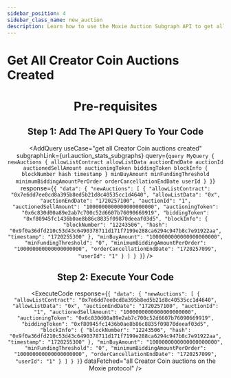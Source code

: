 ```yaml
---
sidebar_position: 4
sidebar_class_name: new_auction
description: Learn how to use the Moxie Auction Subgraph API to get all Creator Coin auctions created.
---
```



# Get All Creator Coin Auctions Created

<Header
  useCase="get all Creator Coin auctions created"
  apiName="Moxie Auction Subgraph"
/>

# Pre-requisites

<Prerequisites apiName="Moxie Auction Subgraph" />

## Step 1: Add The API Query To Your Code

<AddQuery
  useCase="get all Creator Coin auctions created"
  subgraphLink={url.auction_stats_subgraphs}
  query={`query MyQuery {
  newAuctions {
    allowListContract
    allowListData
    auctionEndDate
    auctionId
    auctionedSellAmount
    auctioningToken
    biddingToken
    blockInfo {
      blockNumber
      hash
      timestamp
    }
    minBuyAmount
    minFundingThreshold
    minimumBiddingAmountPerOrder
    orderCancellationEndDate
    userId
  }
}`}
  response={`{
  "data": {
    "newAuctions": [
      {
        "allowListContract": "0x7e6dd7ee0cd8a395b8ed5b21d8c40535cc1d4640",
        "allowListData": "0x",
        "auctionEndDate": "1720257100",
        "auctionId": "1",
        "auctionedSellAmount": "1000000000000000000000",
        "auctioningToken": "0x6c830d00a89e2ab7c700c52d6607b76090669919",
        "biddingToken": "0xf80945fc1436b0ae8b86c8835f09870deeaf03d5",
        "blockInfo": {
          "blockNumber": "12243506",
          "hash": "0x9f0a36dfd210c53d43c6490378711d171f7199e288ca6294c947b8c7e91922aa",
          "timestamp": "1720255300"
        },
        "minBuyAmount": "1000000000000000000000",
        "minFundingThreshold": "0",
        "minimumBiddingAmountPerOrder": "100000000000000000000",
        "orderCancellationEndDate": "1720257099",
        "userId": "1"
      }
    ]
  }
}`}
/>

## Step 2: Execute Your Code

<ExecuteCode
  response={`{
  "data": {
    "newAuctions": [
      {
        "allowListContract": "0x7e6dd7ee0cd8a395b8ed5b21d8c40535cc1d4640",
        "allowListData": "0x",
        "auctionEndDate": "1720257100",
        "auctionId": "1",
        "auctionedSellAmount": "1000000000000000000000",
        "auctioningToken": "0x6c830d00a89e2ab7c700c52d6607b76090669919",
        "biddingToken": "0xf80945fc1436b0ae8b86c8835f09870deeaf03d5",
        "blockInfo": {
          "blockNumber": "12243506",
          "hash": "0x9f0a36dfd210c53d43c6490378711d171f7199e288ca6294c947b8c7e91922aa",
          "timestamp": "1720255300"
        },
        "minBuyAmount": "1000000000000000000000",
        "minFundingThreshold": "0",
        "minimumBiddingAmountPerOrder": "100000000000000000000",
        "orderCancellationEndDate": "1720257099",
        "userId": "1"
      }
    ]
  }
}`}
  dataFetched="all Creator Coin auctions on the Moxie protocol"
/>

<DeveloperSupport />
